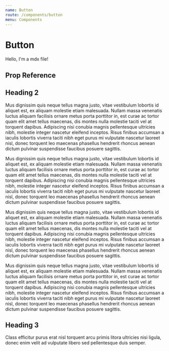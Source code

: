 ```yaml
---
name: Button
route: /components/button
menu: Components
---
```



# Button

Hello, I'm a mdx file!

## Prop Reference

<PropTable component="Button" />

## Heading 2

Mus dignissim quis neque tellus magna justo, vitae vestibulum lobortis id aliquet est, ex aliquam molestie etiam malesuada. Nullam massa venenatis luctus aliquam facilisis ornare metus porta porttitor in, est curae ac tortor quam elit amet tellus maecenas, dis montes nulla molestie taciti vel at torquent dapibus. Adipiscing nisi conubia magnis pellentesque ultricies nibh, molestie integer nascetur eleifend inceptos. Risus finibus accumsan a iaculis lobortis viverra taciti nibh eget purus mi vulputate nascetur laoreet nisl, donec torquent leo maecenas phasellus hendrerit rhoncus aenean dictum pulvinar suspendisse faucibus posuere sagittis.

Mus dignissim quis neque tellus magna justo, vitae vestibulum lobortis id aliquet est, ex aliquam molestie etiam malesuada. Nullam massa venenatis luctus aliquam facilisis ornare metus porta porttitor in, est curae ac tortor quam elit amet tellus maecenas, dis montes nulla molestie taciti vel at torquent dapibus. Adipiscing nisi conubia magnis pellentesque ultricies nibh, molestie integer nascetur eleifend inceptos. Risus finibus accumsan a iaculis lobortis viverra taciti nibh eget purus mi vulputate nascetur laoreet nisl, donec torquent leo maecenas phasellus hendrerit rhoncus aenean dictum pulvinar suspendisse faucibus posuere sagittis.

Mus dignissim quis neque tellus magna justo, vitae vestibulum lobortis id aliquet est, ex aliquam molestie etiam malesuada. Nullam massa venenatis luctus aliquam facilisis ornare metus porta porttitor in, est curae ac tortor quam elit amet tellus maecenas, dis montes nulla molestie taciti vel at torquent dapibus. Adipiscing nisi conubia magnis pellentesque ultricies nibh, molestie integer nascetur eleifend inceptos. Risus finibus accumsan a iaculis lobortis viverra taciti nibh eget purus mi vulputate nascetur laoreet nisl, donec torquent leo maecenas phasellus hendrerit rhoncus aenean dictum pulvinar suspendisse faucibus posuere sagittis.

Mus dignissim quis neque tellus magna justo, vitae vestibulum lobortis id aliquet est, ex aliquam molestie etiam malesuada. Nullam massa venenatis luctus aliquam facilisis ornare metus porta porttitor in, est curae ac tortor quam elit amet tellus maecenas, dis montes nulla molestie taciti vel at torquent dapibus. Adipiscing nisi conubia magnis pellentesque ultricies nibh, molestie integer nascetur eleifend inceptos. Risus finibus accumsan a iaculis lobortis viverra taciti nibh eget purus mi vulputate nascetur laoreet nisl, donec torquent leo maecenas phasellus hendrerit rhoncus aenean dictum pulvinar suspendisse faucibus posuere sagittis.

## Heading 3

Class efficitur purus erat nisl torquent arcu primis litora ultricies nisi ligula, donec enim velit ad vulputate libero sed pellentesque duis semper.